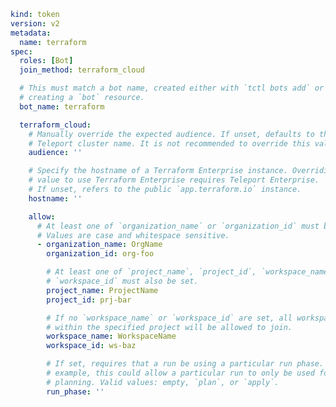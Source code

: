 ```yaml
kind: token
version: v2
metadata:
  name: terraform
spec:
  roles: [Bot]
  join_method: terraform_cloud

  # This must match a bot name, created either with `tctl bots add` or by
  # creating a `bot` resource.
  bot_name: terraform

  terraform_cloud:
    # Manually override the expected audience. If unset, defaults to the
    # Teleport cluster name. It is not recommended to override this value.
    audience: ''

    # Specify the hostname of a Terraform Enterprise instance. Overriding this
    # value to use Terraform Enterprise requires Teleport Enterprise.
    # If unset, refers to the public `app.terraform.io` instance.
    hostname: ''

    allow:
      # At least one of `organization_name` or `organization_id` must be set.
      # Values are case and whitespace sensitive.
      - organization_name: OrgName
        organization_id: org-foo

        # At least one of `project_name`, `project_id`, `workspace_name`, or
        # `workspace_id` must also be set.
        project_name: ProjectName
        project_id: prj-bar

        # If no `workspace_name` or `workspace_id` are set, all workspaces
        # within the specified project will be allowed to join.
        workspace_name: WorkspaceName
        workspace_id: ws-baz

        # If set, requires that a run be using a particular run phase. For
        # example, this could allow a particular run to only be used for
        # planning. Valid values: empty, `plan`, or `apply`.
        run_phase: ''
```
